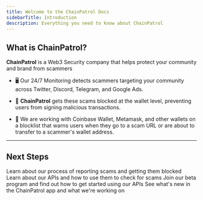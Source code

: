 ```yaml
---
title: Welcome to the ChainPatrol Docs
sidebarTitle: Introduction
description: Everything you need to know about ChainPatrol
---
```


## What is ChainPatrol?

**ChainPatrol** is a Web3 Security company that helps protect your community and brand from scammers

- 🖥️ Our 24/7 Monitoring detects scammers targeting your community across Twitter, Discord, Telegram, and Google Ads.

- 🔐 **ChainPatrol** gets these scams blocked at the wallet level, preventing users from signing malicious transactions.

- 🤝 We are working with Coinbase Wallet, Metamask, and other wallets on a blocklist that warns users when they go to a scam URL or are about to transfer to a scammer's wallet address.

---

## Next Steps

<CardGroup cols={2}>
  <Card
    title="Reporting Flow"
    icon="user-police"
    href="/reporting-flow/overview"
  >
    Learn about our process of reporting scams and getting them blocked
  </Card>
  <Card title="API Docs" icon="book" href="/external-api/overview">
    Learn about our APIs and how to use them to check for scams
  </Card>
  <Card title="Beta Program" icon="flask" href="/general/beta">
    Join our beta program and find out how to get started using our APIs
  </Card>
  <Card title="Changelog" icon="rocket" href="https://chainpatrol.io/changelog">
    See what's new in the ChainPatrol app and what we're working on
  </Card>
</CardGroup>
